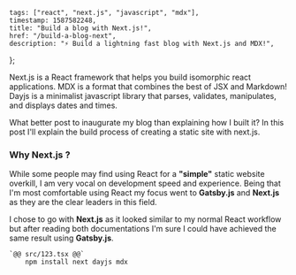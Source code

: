 
	tags: ["react", "next.js", "javascript", "mdx"],
	timestamp: 1587582248,
	title: "Build a blog with Next.js!",
	href: "/build-a-blog-next",
	description: "⚡ Build a lightning fast blog with Next.js and MDX!",
};

<PostHeader
	title={metadata.title}
	dateString={timestampToDate(metadata.timestamp)}
/>

<TechnologyList>
	<TechnologyItem title="Next.js" href="https://nextjs.org">Next.js is a React framework that helps you build isomorphic react applications.</TechnologyItem>
	<TechnologyItem title="MDX" href="https://mdxjs.com/">MDX is a format that combines the best of JSX and Markdown!</TechnologyItem>
	<TechnologyItem title="Day.js" href="https://day.js.org/">Dayjs is a minimalist javascript library that parses, validates, manipulates, and displays dates and times.</TechnologyItem>
</TechnologyList>

What better post to inaugurate my blog than explaining how I built it?
In this post I'll explain the build process of creating a static site with next.js.

### Why Next.js ?

While some people may find using React for a **"simple"** static website overkill, I am very vocal on development speed and experience. 
Being that I'm most comfortable using React my focus went to **Gatsby.js** and **Next.js** as they are the clear leaders in this field.

I chose to go with **Next.js** as it looked similar to my normal React workflow but after reading both documentations I'm sure I could have 
achieved the same result using **Gatsby.js**.

```shell
`@@ src/123.tsx @@`
	npm install next dayjs mdx
```
